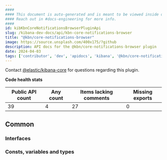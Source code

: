 ```yaml
---
####
#### This document is auto-generated and is meant to be viewed inside our experimental, new docs system.
#### Reach out in #docs-engineering for more info.
####
id: kibKbnCoreNotificationsBrowserPluginApi
slug: /kibana-dev-docs/api/kbn-core-notifications-browser
title: "@kbn/core-notifications-browser"
image: https://source.unsplash.com/400x175/?github
description: API docs for the @kbn/core-notifications-browser plugin
date: 2024-04-03
tags: ['contributor', 'dev', 'apidocs', 'kibana', '@kbn/core-notifications-browser']
---
```




Contact [@elastic/kibana-core](https://github.com/orgs/elastic/teams/kibana-core) for questions regarding this plugin.

**Code health stats**

| Public API count  | Any count | Items lacking comments | Missing exports |
|-------------------|-----------|------------------------|-----------------|
| 39 | 4 | 27 | 0 |

## Common

### Interfaces
<DocDefinitionList data={kbnCoreNotificationsBrowserObj.common.interfaces}/>

### Consts, variables and types
<DocDefinitionList data={kbnCoreNotificationsBrowserObj.common.misc}/>

